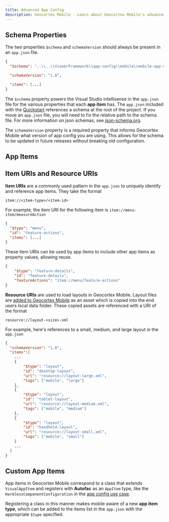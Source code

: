 ```yaml
---
title: Advanced App Config
description: Geocortex Mobile - Learn about Geocortex Mobile's advanced configuration options
---
```



## Schema Properties

The two properties `$schema` and `schemaVersion` should always be present in an `app.json` file.

```json
{
  "$schema": "..\\..\\ViewerFramework\\app-config\\mobile\\mobile-app-config.schema.json",

  "schemaVersion": "1.0",

  "items": [...]
}
```

The `$schema` property powers the Visual Studio intellisense in the `app.json` file for the various properties that each **app item** has. The `app.json` included with the [Quickstart](sdk-quick-start.mdx) references a schema at the root of the project. If you move an `app.json` file, you will need to fix the relative path to the schema file. For more information on json schemas, see [json-schema.org](https://json-schema.org/).

The `schemaVersion` property is a required property that informs Geocortex Mobile what version of app config you are using. This allows for the schema to be updated in future releases without breaking old configuration.

## App Items

<AppItemSnippet />

## Item URIs and Resource URIs

**Item URIs** are a commonly used pattern in the `app.json` to uniquely identify and reference app items. They take the format

`item://<item-type>/<item-id>`

For example, the item URI for the following item is `item://menu-item/measureAction`

```json
{
  "$type": "menu",
  "id": "feature-actions",
  "items": [...]
}
```

These item URIs can be used by app items to include other app items as property values, allowing reuse.

```json
{
    "$type": "feature-details",
    "id": "feature-details",
    "featureActions": "item://menu/feature-actions"
}
```

**Resource URIs** are used to load layouts in Geocortex Mobile. Layout files are [added to Geocortex Mobile](usecases-add-medium-layout.mdx) as an asset which is copied into the end users local data folder. These copied assets are referenced with a URI of the format

`resource://layout-<size>.xml`

For example, here's references to a small, medium, and large layout in the `app.json`

```json
{
  "schemaVersion": "1.0",
  "items":[
    ...
    {
        "$type": "layout",
        "id": "desktop-layout",
        "url": "resource://layout-large.xml",
        "tags": ["mobile", "large"]
    },
    {
        "$type": "layout",
        "id": "tablet-layout",
        "url": "resource://layout-medium.xml",
        "tags": ["mobile", "medium"]
    },
    {
        "$type": "layout",
        "id": "handheld-layout",
        "url": "resource://layout-small.xml",
        "tags": ["mobile", "small"]
    }
    ...
  ]
}
```

## Custom App Items

App items in Geocortex Mobile correspond to a class that extends `VisualAppItem` and registers with **Autofac** as an `AppItem` type, like the `HarmlessComponentConfiguration` in the [app config use case](usecases-implement-component-participate-app-config.mdx#create-a-skeleton-app-config-definition).

<AutofacSnippet />

Registering a class in this manner makes mobile aware of a new **app item type**, which can be added to the items list in the `app.json` with the appropriate `$type` specified.
